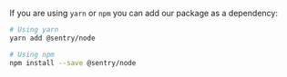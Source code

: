 If you are using `yarn` or `npm` you can add our package as a dependency:

```bash
# Using yarn
yarn add @sentry/node

# Using npm
npm install --save @sentry/node
```
